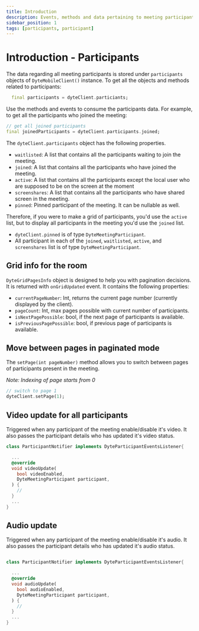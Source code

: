 ```yaml
---
title: Introduction
description: Events, methods and data pertaining to meeting participants.
sidebar_position: 1
tags: [participants, participant]
---
```


# Introduction - Participants

The data regarding all meeting participants is stored under `participants`
objects of `DyteMobileClient()` instance. To get all the objects and methods
related to participants:

```dart
  final participants = dyteClient.particiants;
```

Use the methods and events to consume the participants data. For example, to get
all the participants who joined the meeting:

```dart
// get all joined participants
final joinedParticipants = dyteClient.participants.joined;
```

The `dyteClient.participants` object has the following properties.

- `waitlisted`: A list that contains all the participants waiting to join the
  meeting.
- `joined`: A list that contains all the participants who have joined the
  meeting.
- `active`: A list that contains all the participants except the local user who
  are supposed to be on the screen at the moment
- `screenshares`: A list that contains all the participants who have shared
  screen in the meeting.
- `pinned`: Pinned participant of the meeting. It can be nullable as well.

Therefore, if you were to make a grid of participants, you'd use the `active`
list, but to display all participants in the meeting you'd use the `joined`
list.

- `dyteClient.pinned` is of type `DyteMeetingParticipant`.
- All participant in each of the `joined`, `waitlisted`, `active`, and
  `screenshares` list is of type `DyteMeetingParticipant`.

## Grid info for the room

`DyteGridPagesInfo` object is designed to help you with pagination decisions. It
is returned with `onGridUpdated` event. It contains the following properties:

- `currentPageNumber`: Int, returns the current page number (currently displayed
  by the client).
- `pageCount`: Int, max pages possible with current number of participants.
- `isNextPagePossible`: bool, if the next page of participants is available.
- `isPreviousPagePossible`: bool, if previous page of participants is available.

## Move between pages in paginated mode

The `setPage(int pageNumber)` method allows you to switch between pages of
participants present in the meeting.

_Note: Indexing of page starts from 0_

```dart
// switch to page 1
dyteClient.setPage(1);
```

## Video update for all participants

Triggered when any participant of the meeting enable/disable it's video. It also passes the participant details who has updated it's video status.

```dart
class ParticipantNotifier implements DyteParticipantEventsListener{

  ...
  @override
  void videoUpdate(
    bool videoEnabled,
    DyteMeetingParticipant participant,
  ) {
    //
  }
  ...
}


```

## Audio update

Triggered when any participant of the meeting enable/disable it's audio. It also passes the participant details who has updated it's audio status.

```dart

class ParticipantNotifier implements DyteParticipantEventsListener{

  ...
  @override
  void audioUpdate(
    bool audioEnabled,
    DyteMeetingParticipant participant,
  ) {
    //
  }
  ...
}

```
